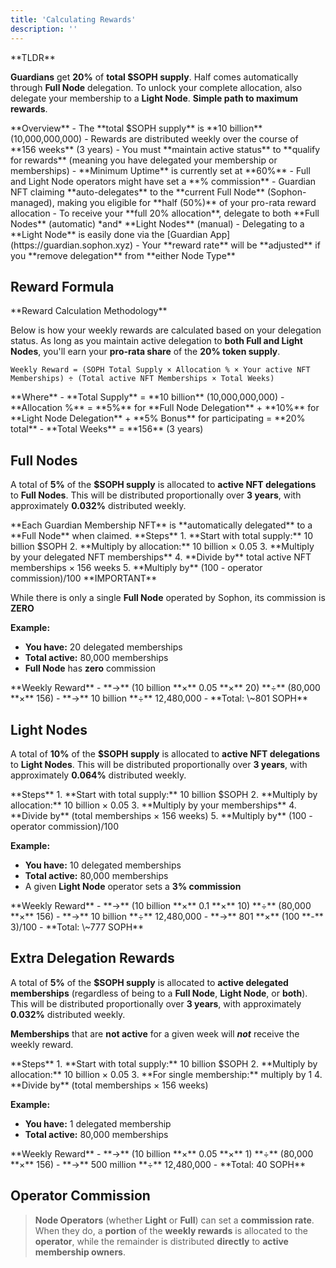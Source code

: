 ```yaml
---
title: 'Calculating Rewards'
description: ''
---
```


<Warning>
**TLDR**

**Guardians** get **20%** of **total $SOPH supply**. Half comes automatically through **Full Node** delegation. To unlock your complete allocation, also delegate your membership to a **Light Node**. **Simple path to maximum rewards**.
</Warning>

<Info>
**Overview**
- The **total $SOPH supply** is **10 billion** (10,000,000,000)
- Rewards are distributed weekly over the course of **156 weeks** (3 years)
- You must **maintain active status** to **qualify for rewards** (meaning you have delegated your membership or memberships)
- **Minimum Uptime** is currently set at **60%**
- Full and Light Node operators might have set a **% commission**
- Guardian NFT claiming **auto-delegates** to the **current Full Node** (Sophon-managed), making you eligible for **half (50%)** of your pro-rata reward allocation
- To receive your **full 20% allocation**, delegate to both **Full Nodes** (automatic) *and* **Light Nodes** (manual)
- Delegating to a **Light Node** is easily done via the [Guardian App](https://guardian.sophon.xyz)
- Your **reward rate** will be **adjusted** if you **remove delegation** from **either Node Type**
</Info>

## Reward Formula

<Tip>
**Reward Calculation Methodology**

Below is how your weekly rewards are calculated based on your delegation status. As long as you maintain active delegation to **both Full and Light Nodes**, you'll earn your **pro-rata share** of the **20% token supply**.
</Tip>

```
Weekly Reward = (SOPH Total Supply × Allocation % × Your active NFT Memberships) ÷ (Total active NFT Memberships × Total Weeks)
```

<Note>
**Where**
- **Total Supply** = **10 billion** (10,000,000,000)
- **Allocation %** = **5%** for **Full Node Delegation** + **10%** for **Light Node Delegation** + **5% Bonus** for participating = **20% total**
- **Total Weeks** = **156** (3 years)
</Note>

## Full Nodes

A total of **5%** of the **$SOPH supply** is allocated to **active NFT delegations** to **Full Nodes**. This will be distributed proportionally over **3 years**, with approximately **0.032%** distributed weekly.

<Warning>
**Each Guardian Membership NFT** is **automatically delegated** to a **Full Node** when claimed.
</Warning>

<Info>
**Steps**
1. **Start with total supply:** 10 billion $SOPH
2. **Multiply by allocation:** 10 billion × 0.05
3. **Multiply by your delegated NFT memberships**
4. **Divide by** total active NFT memberships × 156 weeks
5. **Multiply by** (100 - operator commission)/100
</Info>

<Tip>
**IMPORTANT**

While there is only a single **Full Node** operated by Sophon, its commission is **ZERO**
</Tip>

**Example:**

- **You have:** 20 delegated memberships
- **Total active:** 80,000 memberships
- **Full Node** has **zero** commission

<Tip>
**Weekly Reward**
- **->** (10 billion **×** 0.05 **×** 20) **÷** (80,000 **×** 156)
- **->** 10 billion **÷** 12,480,000
- **Total: \~801 SOPH**
</Tip>

## Light Nodes

A total of **10%** of the **$SOPH supply** is allocated to **active NFT delegations** to **Light Nodes**. This will be distributed proportionally over **3 years**, with approximately **0.064%** distributed weekly.

<Info>
**Steps**
1. **Start with total supply:** 10 billion $SOPH
2. **Multiply by allocation:** 10 billion × 0.05
3. **Multiply by your memberships**
4. **Divide by** (total memberships × 156 weeks)
5. **Multiply by** (100 - operator commission)/100
</Info>

**Example:**

- **You have:** 10 delegated memberships
- **Total active:** 80,000 memberships
- A given **Light Node** operator sets a **3% commission**

<Tip>
**Weekly Reward**
- **->** (10 billion **×** 0.1 **×** 10) **÷** (80,000 **×** 156)
- **->** 10 billion **÷** 12,480,000
- **->** 801 **×** (100 **-** 3)/100
- **Total: \~777 SOPH**
</Tip>

## Extra Delegation Rewards

A total of **5%** of the **$SOPH supply** is allocated to **active delegated memberships** (regardless of being to a **Full Node**, **Light Node**, or **both**). This will be distributed proportionally over **3 years**, with approximately **0.032%** distributed weekly.

<Warning>**Memberships** that are **not active** for a given week will ***not*** receive the weekly reward.</Warning>

<Info>
**Steps**
1. **Start with total supply:** 10 billion $SOPH
2. **Multiply by allocation:** 10 billion × 0.05
3. **For single membership:** multiply by 1
4. **Divide by** (total memberships × 156 weeks)
</Info>

**Example:**

- **You have:** 1 delegated membership
- **Total active:** 80,000 memberships

<Tip>
**Weekly Reward**
- **->** (10 billion **×** 0.05 **×** 1) **÷** (80,000 **×** 156)
- **->** 500 million **÷** 12,480,000
- **Total: 40 SOPH**
</Tip>

## Operator Commission

> **Node Operators** (whether **Light** or **Full**) can set a **commission rate**. When they do, a **portion** of the **weekly rewards** is allocated to the **operator**, while the remainder is distributed **directly** to **active membership owners**.

